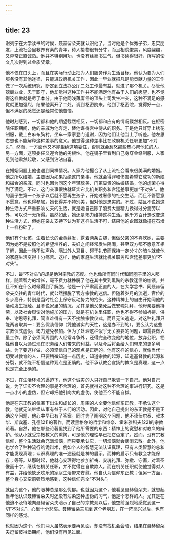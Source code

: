 ```yaml
---
---
---
```

title: 23
---




谢列宁在大学读书的时候，聂赫留朵夫就认识他了。当时他是个优秀子弟，忠实朋友，上流社会里教养有素的青年，待人接物很有分寸，而且相貌俊美，风度翩翩，又异常正直诚恳。他并不特别用功，也没有丝毫书生气，但书读得很好，所写的论文几次得到过金质奖章。

他不仅在口头上，而且在实际行动上把为人们服务作为生活目标。他认为要为人们服务没有其他途径，只能进政府机关工作，因此一毕业就把凡是能贡献力量的工作做了一次系统研究，断定到立法办公厅二处工作最有益，就进了那个机关。尽管他兢兢业业，忠于职守，他却觉得这种工作并不能满足他有益于人们的愿望，也不觉得这样做就是尽了本分。由于他同浅薄庸俗的顶头上司发生冲突，这种不满足的感觉就更加强烈，结果他离开了二处，调到枢密院来。他到了枢密院，觉得好一点，但不满足的感觉还是经常使他苦恼。

他时刻感到，一切都和他的期望截然相反，一切都和应有的情况截然相反。在枢密院任职期间，他的亲戚为他奔走，替他谋得宫中侍从的职务。于是他只好穿上绣花制服，戴上白麻布胸衬，坐车一家家登门道谢，因为他们让他当上了听差。他左思右想也不能解释这种差事的意义。他觉得这种差事比在政府机关任职更加“不对头”，然而，一方面他又不能拒绝这项委任，否则就会惹怒那些热心帮他忙的人。另一方面，这项委任又迎合他的劣根性。他在镜子里看到自己身穿金绦制服，人家见到他肃然起敬，又感到沾沾自喜。

在婚姻问题上他也遇到同样情况。人家为他撮合了从上流社会看来很美满的婚姻。他之所以结婚，主要因为如果拒绝这门亲事，他就会得罪和伤害希望它成功的新娘和撮合的亲戚，同时也因为同这个年轻貌美、门第显贵的姑娘结婚，他的虚荣心得到了满足。不过，这门亲事很快就证实它比机关职务和宫廷差事更加“不对头”。他的妻子生第一个孩子以后就不愿再生孩子，开始过奢侈的社交生活，而且不管愿意不愿意，他也得参加。她长得并不特别美，但对他是忠实的。不过，姑且不说她这种生活方式严重影响丈夫的生活，就是她自己除了浪费大量精力换得过分疲劳以外，可以说一无所得。虽然如此，她还是竭力维持这种生活。他千方百计想改变这种生活方式，但她在亲友支持下认为非这样生活不可，结果他的企图就像撞在石墙上一样粉碎了。

他们有个女孩，生着长长的金黄鬈发，露着两条白腿，但做父亲的不喜欢她，主要因为她不是按照他的希望培养的，夫妇之间经常发生隔阂，甚至双方都不愿意互相了解，因此一场不动声色、瞒过外人耳目、碍于礼节而保持一定分寸的暗斗就使他的家庭生活变得十分痛苦。这样，他的家庭生活就比机关职务和宫廷差事更加“不对头”。

不过，最“不对头”的却是他对宗教的态度。他也像所有同时代和同圈子里的人那样，随着智力的增长，毫不费力就挣脱了他在其中受到熏陶的宗教迷信的枷锁，并且不知在什么时候得到了解脱。他是一个严肃而正直的人，在大学念书、同聂赫留朵夫交往的青年时代，就公然摆脱了官方宗教的迷信。但随着岁月的流逝，官位的步步高升，特别是当时社会上保守反动势力的抬头，这种精神上的自由开始同他的活动发生抵触。且不说家里的情况，尤其是他父亲死后做安魂礼拜，他母亲要他持斋，以及社会舆论对他施加的压力，就是在机关里任职，他也不得不参加祈祷、供奉、谢恩等礼拜，简直难得有一天不接触宗教仪式，而且无法逃避。对这种礼拜只能两者取其一：要么假装信仰（凭他诚实的天性，这是办不到的），要么认为这些宗教仪式虚伪，竭力避免参加。但为了处理这种似乎无关紧要的问题，却需要做大量工作。除了必须同周围的人经常斗争外，还得完全改变他的地位，放弃公职，牺牲他自以为通过现在职务给人们带来的利益，以及今后将会给人们带来的更多利益。为了要这样做，必须坚信自己的观点是正确的。他有这样的信心，就像当代一切受过教育的人，只要稍微知道一点历史，知道宗教的起源，知道基督教的起源和分裂，就不能不相信这种观点是正确的。他不承认教会宣扬的教义是真理，这一点也是完全正确的。

不过，在生活环境的逼迫下，他这个诚实的人只好自己欺骗一下自己。他对自己说，为了证实不合理的事是不合理的，首先就得对这种不合理的事进行研究。这是一点小小的虚伪，但它却把他引向大的虚伪，使他至今不能自拔。

他是在东正教的氛围下出生和成长的，周围的人全要他信仰东正教，不承认这个教，他就无法继续从事有益于人们的活动。因此，对他自己提出的东正教是不是正确这个问题，他心中早已有了答案。同时为了阐明这个问题，他不读伏尔泰、叔本华、斯宾塞、孔德[21]的著作，而读黑格尔的哲学和维奈、霍米雅科夫[22]的宗教论著。自然，他在那些论著里找到了他所需要的东西：精神上的宽慰和对教义的辩护。他从小就受宗教教义的熏陶，可是他的理性早已把它否定了。然而，没有宗教信仰，整个生活就会充满烦恼，而只要承认它，一切烦恼就会烟消云散。此外，他也学会了种种流行的诡辩术，例如个人的智慧无法认识真理，只有人类智慧的总和才能发现真理；认识真理的唯一途径就是神的启示，而神的启示只有教会才能保存；等等。从那时起，他就心安理得地参加祈祷、安魂礼拜、弥撒、守斋，对着圣像画十字，继续在机关任职，并不觉得在自欺欺人。而在机关任职就使他觉得对人有益，并给他缺乏欢乐的家庭生活带来安慰。他自认为信仰东正教；但另一方面，整个身心又空前强烈地感到，这种信仰完全“不对头”。

就因为这个，他的眼神总是那么忧郁。也就因为这个，他看见聂赫留朵夫，就想起当年他认识聂赫留朵夫时还没有沾染这种虚伪的习气，他是个怎样的人。尤其是在他迫不及待地向聂赫留朵夫暗示了自己的宗教观以后，他空前强烈地感觉到这一切“不对头”，心里十分悲哀。聂赫留朵夫见到这个老朋友，在一阵高兴以后，也有同样的感觉。

也就因为这个，他们两人虽然表示要再见面，却没有找机会会晤，结果在聂赫留朵夫逗留彼得堡期间，他们没有再见过面。